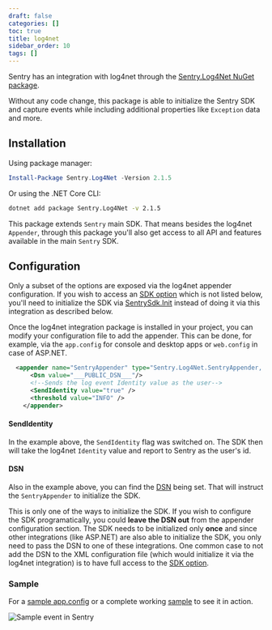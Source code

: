 ```yaml
---
draft: false
categories: []
toc: true
title: log4net
sidebar_order: 10
tags: []
---
```

Sentry has an integration with log4net through the  [Sentry.Log4Net NuGet package](https://www.nuget.org/packages/Sentry.Log4Net).

Without any code change, this package is able to initialize the Sentry SDK and capture events while including additional properties like `Exception` data and more.


## Installation

Using package manager:

```powershell
Install-Package Sentry.Log4Net -Version 2.1.5
```

Or using the .NET Core CLI:

```sh
dotnet add package Sentry.Log4Net -v 2.1.5
```

This package extends `Sentry` main SDK. That means besides the log4net `Appender`, through this package you'll also get access to all API and features available in the main `Sentry` SDK.

## Configuration

<Alert level="info" level="Configuration via XML"><markdown>

Only a subset of the options are exposed via the log4net appender configuration. If you wish to access an [SDK option](https://docs.sentry.io/error-reporting/configuration/?platform=csharp) which is not listed below, you'll need to initialize the SDK via [SentrySdk.Init](https://docs.sentry.io/error-reporting/quickstart/?platform=csharp#configure-the-sdk) instead of doing it via this integration as described below.

</markdown></Alert>


Once the log4net integration package is installed in your project, you can modify your configuration file to add the appender.
This can be done, for example, via the `app.config` for console and desktop apps or `web.config` in case of ASP.NET.

```xml
  <appender name="SentryAppender" type="Sentry.Log4Net.SentryAppender, Sentry.Log4Net">
      <Dsn value="___PUBLIC_DSN___"/>
      <!--Sends the log event Identity value as the user-->
      <SendIdentity value="true" />
      <threshold value="INFO" />
    </appender>
```

#### SendIdentity

In the example above, the `SendIdentity` flag was switched on. The SDK then will take the log4net `Identity` value and report to Sentry as the user's id.

#### DSN

Also in the example above, you can find the [DSN](https://docs.sentry.io/quickstart/#configure-the-dsn) being set. That will instruct the `SentryAppender` to initialize the SDK.

This is only one of the ways to initialize the SDK. If you wish to configure the SDK programatically, you could **leave the DSN out** from the appender configuration section. The SDK needs to be initialized only **once** and since other integrations (like ASP.NET) are also able to initialize the SDK, you only need to pass the DSN to one of these integrations.
One common case to not add the DSN to the XML configuration file (which would initialize it via the log4net integration) is to have full access to the [SDK option](https://docs.sentry.io/error-reporting/configuration/?platform=csharp).

### Sample

For a [sample app.config](https://github.com/getsentry/sentry-dotnet/blob/main/samples/Sentry.Samples.Log4Net/app.config) or a complete working [sample](https://github.com/getsentry/sentry-dotnet/tree/main/samples/Sentry.Samples.Log4Net) to see it in action.

![Sample event in Sentry](log4net-sample.gif)
